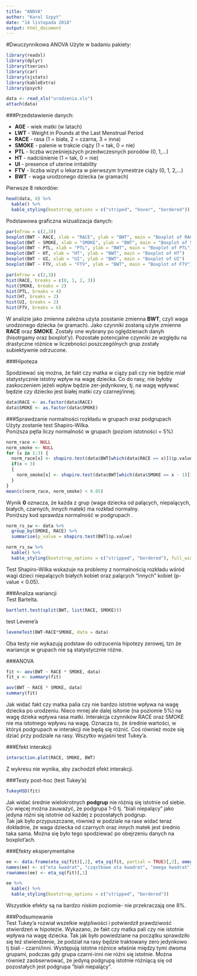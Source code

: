 ```yaml
---
title: "ANOVA"
author: "Karol Szpyt"
date: "14 listopada 2018"
output: html_document
---
```

#Dwuczynnikowa ANOVA
Użyte w badaniu pakiety:
```r
library(readxl)
library(dplyr)
library(tseries)
library(car)
library(sjstats)
library(kableExtra)
library(psych)
```
```r
data <- read_xls("urodzenia.xls")
attach(data)
```

###Przedstawienie danych:  

 * **AGE**   - wiek matki (w latach)
 * **LWT**   - Weight in Pounds at the Last Menstrual Period
 * **RACE**  - rasa (1 = biała, 2 = czarna, 3 = inna)
 * **SMOKE** - palenie w trakcie ciąży (1 = tak, 0 = nie)
 * **PTL**   - liczba wcześniejszych przedwczesnych porodów (0, 1,...)
 * **HT**    - nadciśnienie (1 = tak, 0 = nie)
 * **UI**    - presence of uterine irritability
 * **FTV**   - liczba wizyt u lekarza w pierwszym trymestrze ciąży (0, 1, 2,...)
 * **BWT**   - waga urodzonego dziecka (w gramach)
  
Pierwsze 8 rekordów:
```r
head(data, 8) %>%
  kable() %>%
  kable_styling(bootstrap_options = c("striped", "hover", "bordered"))
```
Podstawowa graficzna wizualizacja danych:
```r
par(mfrow = c(2,3))
boxplot(BWT ~ RACE, xlab = "RACE", ylab = "BWT", main = "Boxplot of RACE")
boxplot(BWT ~ SMOKE, xlab = "SMOKE", ylab = "BWT", main = "Boxplot of SMOKE")
boxplot(BWT ~ PTL, xlab = "PTL", ylab = "BWT", main = "Boxplot of PTL")  
boxplot(BWT ~ HT, xlab = "HT", ylab = "BWT", main = "Boxplot of HT")
boxplot(BWT ~ UI, xlab = "UI", ylab = "BWT", main = "Boxplot of UI")
boxplot(BWT ~ FTV, xlab = "FTV", ylab = "BWT", main = "Boxplot of FTV")
```

```r
par(mfrow = c(2,3))
hist(RACE, breaks = c(0, 1, 2, 3))
hist(SMOKE, breaks = 2)
hist(PTL, breaks = 4)
hist(HT, breaks = 2)
hist(UI, breaks = 2)
hist(FTV, breaks = 6)
```

W analizie jako zmienna zależna użyta zosstanie zmienna **BWT**, czyli waga urodzonego dziecka (w gramach). Jako czynniki zostaną użyte zmienne **RACE** oraz **SMOKE**. Zostały one wybrany po oględzienach danyh (hisotrgamy oraz boxplot'y). Pozostałe potencjalne czynniki ze względu na drastyczne różnice w liczebności poszczególnych grup zostały subiektywnie odrzucone.  
  
###Hipoteza  

Spodziewać się można, że fakt czy matka w ciązy pali czy nie będzie miał statystycznie istotny wpływ na wagę dziecka. Co do rasy, nie byłoby zaskoczeniem jeżeli wpływ będzie zer-jedynkowy, tj. na wagę wpływać będzie czy dziecko jest białej matki czy czarnej/innej.
```r
data$RACE <- as.factor(data$RACE)
data$SMOKE <- as.factor(data$SMOKE)
```

###Sprawdzanie normalności rozkładu w grupach oraz podgrupach  
Użyty zostanie test Shapiro-Wilka.  
Poniższa pętla liczy normalność w grupach (poziom istotności = 5%)
```r
norm_race <- NULL
norm_smoke <- NULL
for (x in 1:3) {
  norm_race[x] <- shapiro.test(data$BWT[which(data$RACE == x)])$p.value
  if(x < 3)
  {
    norm_smoke[x] <- shapiro.test(data$BWT[which(data$SMOKE == x - 1)])$p.value
  }
}
mean(c(norm_race, norm_smoke) < 0.05)
```
Wynik **0** oznacza, że każda z grup (waga dziecka od palących, niepalących, białych, czarnych, innych matek) ma rozkład normalny.  
Poniższy kod sprawdza normalność w podgrupach .
```r
norm_rs_sw <- data %>%
  group_by(SMOKE, RACE) %>%
  summarise(p_value = shapiro.test(BWT)$p.value)
```

```r
norm_rs_sw %>%
  kable() %>%
  kable_styling(bootstrap_options = c("stripped", "bordered"), full_width = FALSE, position = "left")
```
Test Shapiro-Wilka wskazuje na problemy z normalnością rozkładu wśród wagi dzieci niepalących białych kobiet oraz palących "innych" kobiet (p-value < 0.05).

###Analiza wariancji  
Test Bartelta.
```r
bartlett.test(split(BWT, list(RACE, SMOKE)))
``` 
test Levene'a
```r
leveneTest(BWT~RACE*SMOKE, data = data)
```

Oba testy nie wykazują podstaw do odrzucenia hipotezy zerowej, tzn że wariancje w grupach nie są statystycznie różne.  

###ANOVA
```r
fit <- aov(BWT ~ RACE * SMOKE, data)
fit_s <- summary(fit)
```
```r
aov(BWT ~ RACE * SMOKE, data)
summary(fit)
```
Jak widać fakt czy matka palia czy nie bardzo istotnie wpływa na wagę dziecka po urodzeniu. Nieco mniej ale dalej isitonie (na poziomie 5%) na wagę dzieka wpływa rasa matki. Interakcja czynników RACE oraz SMOKE nie ma istotnego wpływu na wagę. Oznacza to, że średnie wartości, w któryś podgrupach w interakcji nie będą się różnić. Coś również może się dziać przy podziale na rasy. Wszytko wyjaśni test Tukey'a.

###Efekt interakcji
```r
interaction.plot(RACE, SMOKE, BWT)
```
Z wykresu nie wynika, aby zachodził efekt interakcji. 
  
###Testy post-hoc (test Tukey'a)
```r
TukeyHSD(fit)
``` 
Jak widać średnie wielokrotnych **podgrup** nie różnią się istotnie od siebie. Co więcej można zauważyć, że podgrupa 1-0 tj. "biali niepalący" jako jedyna różni się istotnie od każdej z pozostałych podgrup.  
Tak jak było przypuszczane, również w podziale na rase widać teraz dokładnie, że waga dziecka od czarnych oraz innych matek jest średnio taka sama. Można się było tego spodziewać po obejrzeniu danych na boxplot'ach.  

###Efekty eksperymentalne
```r
ee <- data.frame(eta_sq(fit)[,2], eta_sq(fit, partial = TRUE)[,2], omega_sq(fit)[,2])
names(ee) <- c("eta kwadrat", "cząstkowe eta kwadrat", "omega kwadrat")
rownames(ee) <- eta_sq(fit)[,1]

ee %>%
  kable() %>%
  kable_styling(bootstrap_options = c("stripped", "bordered"))
```
Wszystkie efekty są na bardzo niskim poziomie- nie przekraczają one 8%.

###Podsumowanie  
Test Tukey'a rozwiał wszelkie wątpliwości i potwierdził prawdziwość stwierdzeń w hipotezie. Wykazano, że fakt czy matka pali czy nie istotnie wpływa na wagę dziecka. Tak jak było powiedziane na początku sprawdziło się też stwierdzenie, że podział na rasy będzie traktowany zero jedynkowo tj biali - czarni/inni. Występują istotne różnice właśnie między tymi dwoma grupami, podczas gdy grupa czarni-inni nie różni się istotnie. Można również zaobserwować, że jedyną podgrupą istotnie różniącą się od pozostałych jest podgrupa "biali niepalący".